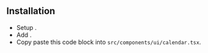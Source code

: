 

## Installation
* Setup <ExternalLink text="shadcn/ui" href="https://ui.shadcn.com/docs/installation" />.
* Add <ExternalLink text="Button" href="https://ui.shadcn.com/docs/components/button" />.
* Copy paste this code block into `src/components/ui/calendar.tsx`.

<CodeBlock client:load code={disableDates} />
